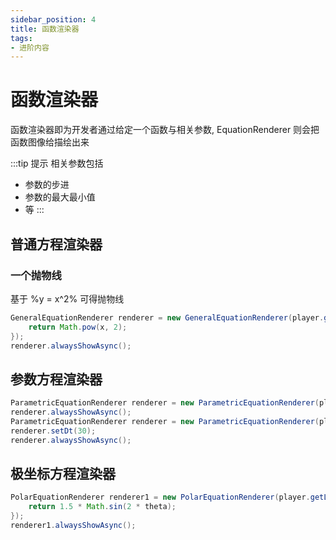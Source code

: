 ```yaml
---
sidebar_position: 4
title: 函数渲染器
tags:
- 进阶内容
---
```

# 函数渲染器

函数渲染器即为开发者通过给定一个函数与相关参数, EquationRenderer 则会把函数图像给描绘出来

:::tip 提示
相关参数包括
- 参数的步进
- 参数的最大最小值
- 等
:::

## 普通方程渲染器
### 一个抛物线
基于 %y = x^2% 可得抛物线
```java
GeneralEquationRenderer renderer = new GeneralEquationRenderer(player.getLocation(), x -> {
    return Math.pow(x, 2);
});
renderer.alwaysShowAsync();
```

## 参数方程渲染器
```java
ParametricEquationRenderer renderer = new ParametricEquationRenderer(player.getLocation(), t -> 2 * Math.pow(Math.cos(t), 3), t -> 2 * Math.pow(Math.sin(t), 3));
renderer.alwaysShowAsync();
ParametricEquationRenderer renderer = new ParametricEquationRenderer(player.getLocation(), Math::cos, Math::sin);
renderer.setDt(30);
renderer.alwaysShowAsync();
```

## 极坐标方程渲染器
```java
PolarEquationRenderer renderer1 = new PolarEquationRenderer(player.getLocation(), theta -> {
    return 1.5 * Math.sin(2 * theta);
});
renderer1.alwaysShowAsync();
```
